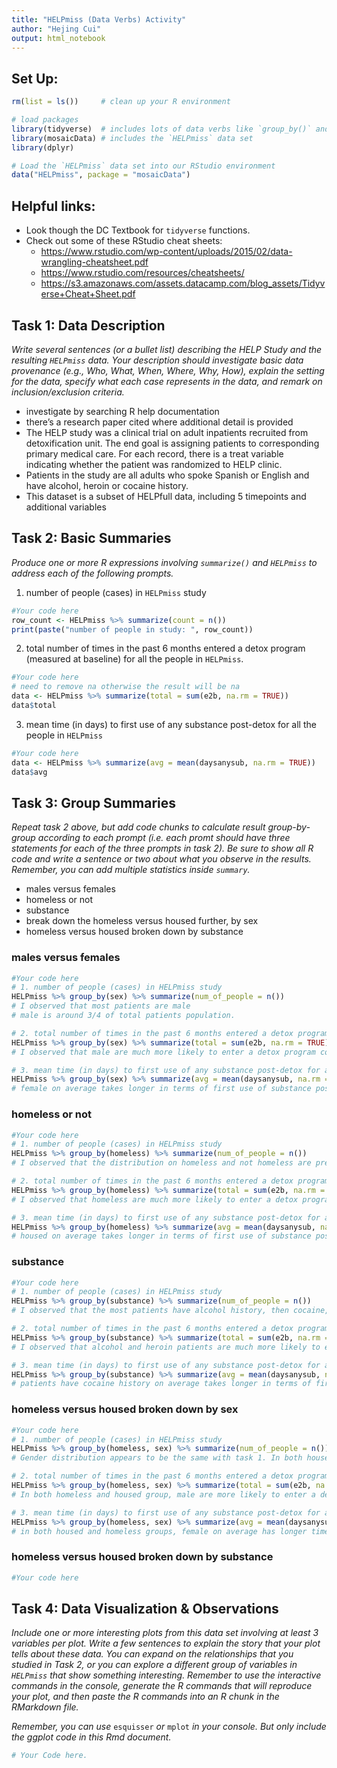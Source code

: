 ```yaml
---
title: "HELPmiss (Data Verbs) Activity"
author: "Hejing Cui"
output: html_notebook
---
```


## Set Up:

```r
rm(list = ls())     # clean up your R environment

# load packages
library(tidyverse)  # includes lots of data verbs like `group_by()` and `summarise()`
library(mosaicData) # includes the `HELPmiss` data set 
library(dplyr)

# Load the `HELPmiss` data set into our RStudio environment
data("HELPmiss", package = "mosaicData")

```

## Helpful links:

-   Look though the DC Textbook for `tidyverse` functions.
-   Check out some of these RStudio cheat sheets:
    -   <https://www.rstudio.com/wp-content/uploads/2015/02/data-wrangling-cheatsheet.pdf>
    -   <https://www.rstudio.com/resources/cheatsheets/>
    -   <https://s3.amazonaws.com/assets.datacamp.com/blog_assets/Tidyverse+Cheat+Sheet.pdf>

## Task 1: Data Description

*Write several sentences (or a bullet list) describing the HELP Study and the resulting `HELPmiss` data. Your description should investigate basic data provenance (e.g., Who, What, When, Where, Why, How), explain the setting for the data, specify what each case represents in the data, and remark on inclusion/exclusion criteria.*

-   investigate by searching R help documentation
-   there's a research paper cited where additional detail is provided
-   The HELP study was a clinical trial on adult inpatients recruited from detoxification unit. The end goal is assigning patients to corresponding primary medical care. For each record, there is a treat variable indicating whether the patient was randomized to HELP clinic.
-   Patients in the study are all adults who spoke Spanish or English and have alcohol, heroin or cocaine history.
-   This dataset is a subset of HELPfull data, including 5 timepoints and additional variables

## Task 2: Basic Summaries

*Produce one or more R expressions involving `summarize()` and `HELPmiss` to address each of the following prompts.*

1.  number of people (cases) in `HELPmiss` study

```r
#Your code here 
row_count <- HELPmiss %>% summarize(count = n())
print(paste("number of people in study: ", row_count))
```

2.  total number of times in the past 6 months entered a detox program (measured at baseline) for all the people in `HELPmiss`.

```r
#Your code here 
# need to remove na otherwise the result will be na
data <- HELPmiss %>% summarize(total = sum(e2b, na.rm = TRUE))
data$total
```

3.  mean time (in days) to first use of any substance post-detox for all the people in `HELPmiss`

```r
#Your code here 
data <- HELPmiss %>% summarize(avg = mean(daysanysub, na.rm = TRUE))
data$avg
```

## Task 3: Group Summaries

*Repeat task 2 above, but add code chunks to calculate result group-by-group according to each prompt (i.e. each promt should have three statements for each of the three prompts in task 2). Be sure to show all R code and write a sentence or two about what you observe in the results. Remember, you can add multiple statistics inside `summary`.*

-   males versus females
-   homeless or not
-   substance
-   break down the homeless versus housed further, by sex
-   homeless versus housed broken down by substance

### males versus females

```r
#Your code here
# 1. number of people (cases) in HELPmiss study
HELPmiss %>% group_by(sex) %>% summarize(num_of_people = n())
# I observed that most patients are male
# male is around 3/4 of total patients population.

# 2. total number of times in the past 6 months entered a detox program (measured at baseline) for all the people in HELPmiss
HELPmiss %>% group_by(sex) %>% summarize(total = sum(e2b, na.rm = TRUE))
# I observed that male are much more likely to enter a detox program comparing with female

# 3. mean time (in days) to first use of any substance post-detox for all the people in HELPmiss
HELPmiss %>% group_by(sex) %>% summarize(avg = mean(daysanysub, na.rm = TRUE))
# female on average takes longer in terms of first use of substance post-detox
```

### homeless or not

```r
#Your code here
# 1. number of people (cases) in HELPmiss study
HELPmiss %>% group_by(homeless) %>% summarize(num_of_people = n())
# I observed that the distribution on homeless and not homeless are pretty close

# 2. total number of times in the past 6 months entered a detox program (measured at baseline) for all the people in HELPmiss
HELPmiss %>% group_by(homeless) %>% summarize(total = sum(e2b, na.rm = TRUE))
# I observed that homeless are much more likely to enter a detox program comparing with housed

# 3. mean time (in days) to first use of any substance post-detox for all the people in HELPmiss
HELPmiss %>% group_by(homeless) %>% summarize(avg = mean(daysanysub, na.rm = TRUE))
# housed on average takes longer in terms of first use of substance post-detox but the number is pretty close to homeless
```

### substance

```r
#Your code here
# 1. number of people (cases) in HELPmiss study
HELPmiss %>% group_by(substance) %>% summarize(num_of_people = n())
# I observed that the most patients have alcohol history, then cocaine, then heroin

# 2. total number of times in the past 6 months entered a detox program (measured at baseline) for all the people in HELPmiss
HELPmiss %>% group_by(substance) %>% summarize(total = sum(e2b, na.rm = TRUE))
# I observed that alcohol and heroin patients are much more likely to enter a detox program in past 6 months

# 3. mean time (in days) to first use of any substance post-detox for all the people in HELPmiss
HELPmiss %>% group_by(substance) %>% summarize(avg = mean(daysanysub, na.rm = TRUE))
# patients have cocaine history on average takes longer in terms of first use of substance post-detox but the number is pretty close to alcohol
```

### homeless versus housed broken down by sex

```r
#Your code here
# 1. number of people (cases) in HELPmiss study
HELPmiss %>% group_by(homeless, sex) %>% summarize(num_of_people = n())
# Gender distribution appears to be the same with task 1. In both housed and homeless, there are more male patients comparing with female

# 2. total number of times in the past 6 months entered a detox program (measured at baseline) for all the people in HELPmiss
HELPmiss %>% group_by(homeless, sex) %>% summarize(total = sum(e2b, na.rm = TRUE))
# In both homeless and housed group, male are more likely to enter a detox program in past 6 months.

# 3. mean time (in days) to first use of any substance post-detox for all the people in HELPmiss
HELPmiss %>% group_by(homeless, sex) %>% summarize(avg = mean(daysanysub, na.rm = TRUE))
# in both housed and homeless groups, female on average has longer time duration on first use of any substance.
```

### homeless versus housed broken down by substance

```r
#Your code here

```

## Task 4: Data Visualization & Observations

*Include one or more interesting plots from this data set involving at least 3 variables per plot. Write a few sentences to explain the story that your plot tells about these data. You can expand on the relationships that you studied in Task 2, or you can explore a different group of variables in `HELPmiss` that show something interesting. Remember to use the interactive commands in the console, generate the R commands that will reproduce your plot, and then paste the R commands into an R chunk in the RMarkdown file.*

*Remember, you can use* `esquisser` *or* `mplot` *in your console. But only include the ggplot code in this Rmd document.*

```r
# Your Code here.

```
